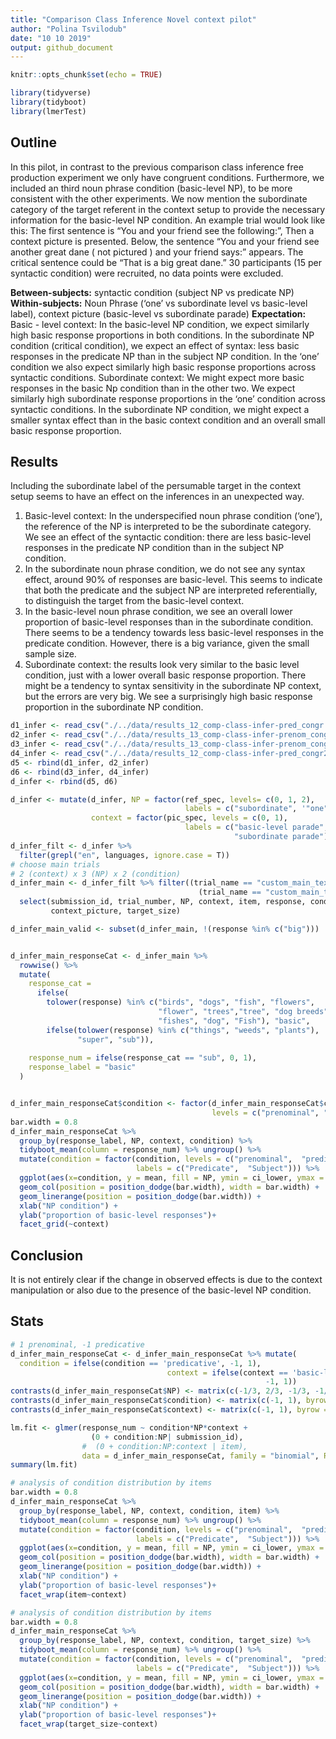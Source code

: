 ```yaml
---
title: "Comparison Class Inference Novel context pilot"
author: "Polina Tsvilodub"
date: "10 10 2019"
output: github_document
---
```


```r
knitr::opts_chunk$set(echo = TRUE)
```


```r
library(tidyverse)
library(tidyboot)
library(lmerTest)
```

## Outline

In this pilot, in contrast to the previous comparison class inference free production experiment we only have congruent conditions. Furthermore, we included an third noun phrase condition (basic-level NP), to be more consistent with the other experiments. We now mention the subordinate category of the target referent in the context setup to provide the necessary information for the basic-level NP condition. An example trial would look like this: 
The first sentence is "You and your friend see the following:", Then a context picture is presented. Below, the sentence "You and your friend see another great dane ( not pictured ) and your friend says: " appears. The critical sentence could be "That is a big great dane."
30 participants (15 per syntactic condition) were recruited, no data points were excluded. 

__Between-subjects:__ syntactic condition (subject NP vs predicate NP)
__Within-subjects:__ Noun Phrase ('one' vs subordinate level vs basic-level label), context picture (basic-level vs subordinate parade)
__Expectation:__ Basic - level context: In the basic-level NP condition, we expect similarly high basic response proportions in both conditions. In the subordinate NP condition (critical condition), we expect an effect of syntax: less basic responses in the predicate NP than in the subject NP condition. In the 'one' condition we also expect similarly high basic response proportions across syntactic conditions.
Subordinate context: We might expect more basic responses in the basic Np condition than in the other two. We expect similarly high subordinate response proportions in the 'one' condition across syntactic conditions. In the subordinate NP condition, we might expect a smaller syntax effect than in the basic context condition  and an overall small basic response proportion. 

## Results

Including the subordinate label of the persumable target in the context setup seems to have an effect on the inferences in an unexpected way. 

1. Basic-level context: In the underspecified noun phrase condition ('one'), the reference of the NP is interpreted to be the subordinate category. We see an effect of the syntactic condition: there are less basic-level responses in the predicate NP condition than in the subject NP condition. 
2. In the subordinate noun phrase condition, we do not see any syntax effect, around 90% of responses are basic-level. This seems to indicate that both the predicate and the subject NP are interpreted referentially, to distinguish the target from the basic-level context. 
3. In the basic-level noun phrase condition, we see an overall lower proportion of basic-level responses than in the subordinate condition. There seems to be a tendency towards less basic-level responses in the predicate condition. However, there is a big variance, given the small sample size. 
4. Subordinate context: the results look very similar to the basic level condition, just with a lower overall basic response proportion. There might be a tendency to syntax sensitivity in the subordinate NP context, but the errors are very big. We see a surprisingly high basic response proportion in the subordinate NP condition.  
```r
d1_infer <- read_csv("./../data/results_12_comp-class-infer-pred_congr.csv")
d2_infer <- read_csv("./../data/results_13_comp-class-infer-prenom_congr.csv")
d3_infer <- read_csv("./../data/results_13_comp-class-infer-prenom_congr2.csv")
d4_infer <- read_csv("./../data/results_12_comp-class-infer-pred_congr2.csv")
d5 <- rbind(d1_infer, d2_infer)
d6 <- rbind(d3_infer, d4_infer)
d_infer <- rbind(d5, d6)

d_infer <- mutate(d_infer, NP = factor(ref_spec, levels= c(0, 1, 2), 
                                       labels = c("subordinate", '"one"', "basic")), 
                  context = factor(pic_spec, levels = c(0, 1), 
                                       labels = c("basic-level parade", 
                                                  "subordinate parade")))
d_infer_filt <- d_infer %>% 
  filter(grepl("en", languages, ignore.case = T))
# choose main trials 
# 2 (context) x 3 (NP) x 2 (condition)
d_infer_main <- d_infer_filt %>% filter((trial_name == "custom_main_text1")|
                                          (trial_name == "custom_main_text2")) %>%
  select(submission_id, trial_number, NP, context, item, response, condition,
         context_picture, target_size)

d_infer_main_valid <- subset(d_infer_main, !(response %in% c("big"))) 


d_infer_main_responseCat <- d_infer_main %>%
  rowwise() %>%
  mutate(  
    response_cat =
      ifelse(
        tolower(response) %in% c("birds", "dogs", "fish", "flowers", 
                                 "flower", "trees","tree", "dog breeds",
                                 "fishes", "dog", "Fish"), "basic", 
        ifelse(tolower(response) %in% c("things", "weeds", "plants"),
               "super", "sub")),
    
    response_num = ifelse(response_cat == "sub", 0, 1),
    response_label = "basic"
  )


d_infer_main_responseCat$condition <- factor(d_infer_main_responseCat$condition, 
                                             levels = c("prenominal", "predicative"))
bar.width = 0.8
d_infer_main_responseCat %>%  
  group_by(response_label, NP, context, condition) %>%
  tidyboot_mean(column = response_num) %>% ungroup() %>% 
  mutate(condition = factor(condition, levels = c("prenominal",  "predicative"), 
                            labels = c("Predicate",  "Subject"))) %>%
  ggplot(aes(x=condition, y = mean, fill = NP, ymin = ci_lower, ymax = ci_upper)) +
  geom_col(position = position_dodge(bar.width), width = bar.width) +
  geom_linerange(position = position_dodge(bar.width)) + 
  xlab("NP condition") +
  ylab("proportion of basic-level responses")+
  facet_grid(~context)  

```
## Conclusion

It is not entirely clear if the change in observed effects is due to the context manipulation or also due to the presence of the basic-level NP condition. 

## Stats

``` r

# 1 prenominal, -1 predicative
d_infer_main_responseCat <- d_infer_main_responseCat %>% mutate(
  condition = ifelse(condition == 'predicative', -1, 1),
                                   context = ifelse(context == 'basic-level parade',
                                                         -1, 1))
contrasts(d_infer_main_responseCat$NP) <- matrix(c(-1/3, 2/3, -1/3, -1/3, -1/3, 2/3), ncol=2, byrow = FALSE)
contrasts(d_infer_main_responseCat$condition) <- matrix(c(-1, 1), byrow = F)
contrasts(d_infer_main_responseCat$context) <- matrix(c(-1, 1), byrow = F)
```

``` r
lm.fit <- glmer(response_num ~ condition*NP*context + 
                  (0 + condition:NP| submission_id), 
                #  (0 + condition:NP:context | item), 
                data = d_infer_main_responseCat, family = "binomial", REML = F)
summary(lm.fit)
```

```r
# analysis of condition distribution by items
bar.width = 0.8
d_infer_main_responseCat %>%  
  group_by(response_label, NP, context, condition, item) %>%
  tidyboot_mean(column = response_num) %>% ungroup() %>% 
  mutate(condition = factor(condition, levels = c("prenominal",  "predicative"), 
                            labels = c("Predicate",  "Subject"))) %>%
  ggplot(aes(x=condition, y = mean, fill = NP, ymin = ci_lower, ymax = ci_upper)) +
  geom_col(position = position_dodge(bar.width), width = bar.width) +
  geom_linerange(position = position_dodge(bar.width)) + 
  xlab("NP condition") +
  ylab("proportion of basic-level responses")+
  facet_wrap(item~context) 
```

```r
# analysis of condition distribution by items
bar.width = 0.8
d_infer_main_responseCat %>%  
  group_by(response_label, NP, context, condition, target_size) %>%
  tidyboot_mean(column = response_num) %>% ungroup() %>% 
  mutate(condition = factor(condition, levels = c("prenominal",  "predicative"), 
                            labels = c("Predicate",  "Subject"))) %>%
  ggplot(aes(x=condition, y = mean, fill = NP, ymin = ci_lower, ymax = ci_upper)) +
  geom_col(position = position_dodge(bar.width), width = bar.width) +
  geom_linerange(position = position_dodge(bar.width)) + 
  xlab("NP condition") +
  ylab("proportion of basic-level responses")+
  facet_wrap(target_size~context) 
```
